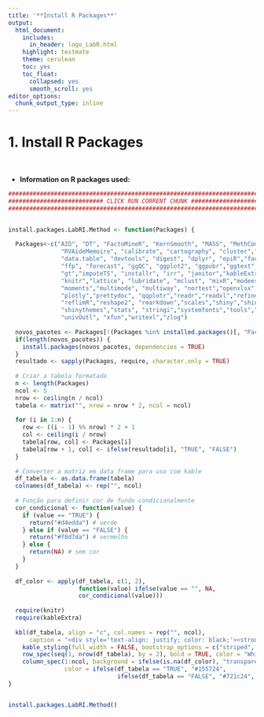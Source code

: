 ---
title: '**Install R Packages**'
output:
  html_document:
    includes:
      in_header: logo_LabR.html
    highlight: textmate
    theme: cerulean
    toc: yes
    toc_float:
      collapsed: yes
      smooth_scroll: yes
editor_options:
  chunk_output_type: inline
---

# 1. Install R Packages 

<br>

* **Information on R packages used:**   

```{r Install R Packages,echo=FALSE,warning=FALSE,message=FALSE}

################################################################################
########################### CLICK RUN CORRENT CHUNK ############################
################################################################################


install.packages.LabRI.Method <- function(Packages) {
  
  Packages<-c("AID", "DT", "FactoMineR", "KernSmooth", "MASS", "MethComp",
               "RVAideMemoire", "calibrate", "cartography", "cluster","datawizard",
               "data.table", "devtools", "digest", "dplyr", "epiR","factoextra",
               "ffp", "forecast", "ggQC", "ggplot2", "ggpubr","ggtext", "grid", 
               "gt","imputeTS", "installr", "irr", "janitor","kableExtra", 
               "knitr","lattice", "lubridate", "mclust", "mixR","modeest", 
               "moments","multimode", "multiway", "nortest","openxlsx","pacman", 
               "plotly","prettydoc", "qqplotr","readr","readxl","refineR", 
               "reflimR","reshape2", "rmarkdown","scales","shiny","shiny.exe",
               "shinythemes","stats", "stringi","systemfonts","tools","utf8",
               "univOutl", "xfun","writexl","zlog")
  
  novos_pacotes <- Packages[!(Packages %in% installed.packages()[, "Package"])]
  if(length(novos_pacotes)) {
    install.packages(novos_pacotes, dependencies = TRUE)
  }
  resultado <- sapply(Packages, require, character.only = TRUE)
  
  # Criar a tabela formatada
  n <- length(Packages)
  ncol <- 5
  nrow <- ceiling(n / ncol)
  tabela <- matrix("", nrow = nrow * 2, ncol = ncol)
  
  for (i in 1:n) {
    row <- ((i - 1) %% nrow) * 2 + 1
    col <- ceiling(i / nrow)
    tabela[row, col] <- Packages[i]
    tabela[row + 1, col] <- ifelse(resultado[i], "TRUE", "FALSE")
  }
  
  # Converter a matriz em data frame para uso com kable
  df_tabela <- as.data.frame(tabela)
  colnames(df_tabela) <- rep("", ncol)
  
  # Função para definir cor de fundo condicionalmente
  cor_condicional <- function(value) {
    if (value == "TRUE") {
      return("#d4edda") # verde
    } else if (value == "FALSE") {
      return("#f8d7da") # vermelho
    } else {
      return(NA) # sem cor
    }
  }
  
  df_color <- apply(df_tabela, c(1, 2), 
                    function(value) ifelse(value == "", NA, 
                    cor_condicional(value)))
  
  require(knitr)
  require(kableExtra)
  
  kbl(df_tabela, align = "c", col.names = rep("", ncol), 
      caption = "<div style='text-align: justify; color: black;'><strong>R Package Status</strong></div>") %>%
    kable_styling(full_width = FALSE, bootstrap_options = c("striped", "hover", "condensed", "responsive")) %>%
    row_spec(seq(1, nrow(df_tabela), by = 2), bold = TRUE, color = "White", background = "#1976d2") %>%
    column_spec(1:ncol, background = ifelse(is.na(df_color), "transparent", df_color), 
                color = ifelse(df_tabela == "TRUE", "#155724", 
                               ifelse(df_tabela == "FALSE", "#721c24", "black")))
}


install.packages.LabRI.Method()

```

